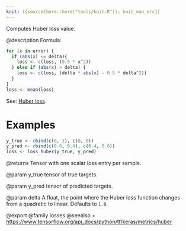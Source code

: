 ```yaml
---
knit: ({source(here::here("tools/knit.R")); knit_man_src})
---
```

Computes Huber loss value.

@description
Formula:
```r
for (x in error) {
  if (abs(x) <= delta){
    loss <- c(loss, (0.5 * x^2))
  } else if (abs(x) > delta) {
    loss <- c(loss, (delta * abs(x) - 0.5 * delta^2))
  }
}
loss <- mean(loss)
```
See: [Huber loss](https://en.wikipedia.org/wiki/Huber_loss).

# Examples
```r
y_true <- rbind(c(0, 1), c(0, 0))
y_pred <- rbind(c(0.6, 0.4), c(0.4, 0.6))
loss <- loss_huber(y_true, y_pred)
```

@returns
    Tensor with one scalar loss entry per sample.

@param y_true
tensor of true targets.

@param y_pred
tensor of predicted targets.

@param delta
A float, the point where the Huber loss function changes from a
quadratic to linear. Defaults to `1.0`.

@export
@family losses
@seealso
+ <https://www.tensorflow.org/api_docs/python/tf/keras/metrics/huber>

